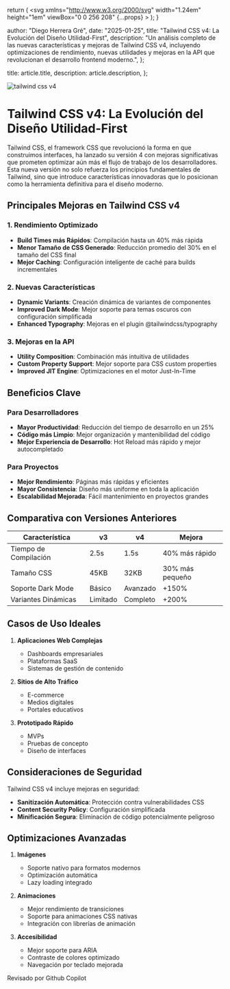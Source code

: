 
  return (
    <svg
      xmlns="http://www.w3.org/2000/svg"
      width="1.24em"
      height="1em"
      viewBox="0 0 256 208"
      {...props}
    >
      <path d="M205.28 31.36c14.096 14.88 20.016 35.2 22.512 63.68c6.626 0 12.805 1.47 16.976 7.152l7.792 10.56A17.55 17.55 0 0 1 256 123.2v28.688c-.008 3.704-1.843 7.315-4.832 9.504C215.885 187.222 172.35 208 128 208c-49.066 0-98.19-28.273-123.168-46.608c-2.989-2.189-4.825-5.8-4.832-9.504V123.2c0-3.776 1.2-7.424 3.424-10.464l7.792-10.544c4.173-5.657 10.38-7.152 16.992-7.152c2.496-28.48 8.4-48.8 22.512-63.68C77.331 3.165 112.567.06 127.552 0H128c14.72 0 50.4 2.88 77.28 31.36m-77.264 47.376c-3.04 0-6.544.176-10.272.544c-1.312 4.896-3.248 9.312-6.08 12.128c-11.2 11.2-24.704 12.928-31.936 12.928c-6.802 0-13.927-1.42-19.744-5.088c-5.502 1.808-10.786 4.415-11.136 10.912c-.586 12.28-.637 24.55-.688 36.824c-.026 6.16-.05 12.322-.144 18.488c.024 3.579 2.182 6.903 5.44 8.384C79.936 185.92 104.976 192 128.016 192c23.008 0 48.048-6.08 74.512-18.144c3.258-1.48 5.415-4.805 5.44-8.384c.317-18.418.062-36.912-.816-55.312h.016c-.342-6.534-5.648-9.098-11.168-10.912c-5.82 3.652-12.927 5.088-19.728 5.088c-7.232 0-20.72-1.728-31.936-12.928c-2.832-2.816-4.768-7.232-6.08-12.128a106 106 0 0 0-10.24-.544m-26.941 43.93c5.748 0 10.408 4.66 10.408 10.409v19.183c0 5.749-4.66 10.409-10.408 10.409s-10.408-4.66-10.408-10.409v-19.183c0-5.748 4.66-10.408 10.408-10.408m53.333 0c5.749 0 10.409 4.66 10.409 10.409v19.183c0 5.749-4.66 10.409-10.409 10.409c-5.748 0-10.408-4.66-10.408-10.409v-19.183c0-5.748 4.66-10.408 10.408-10.408M81.44 28.32c-11.2 1.12-20.64 4.8-25.44 9.92c-10.4 11.36-8.16 40.16-2.24 46.24c4.32 4.32 12.48 7.2 21.28 7.2c6.72 0 19.52-1.44 30.08-12.16c4.64-4.48 7.52-15.68 7.2-27.04c-.32-9.12-2.88-16.64-6.72-19.84c-4.16-3.68-13.6-5.28-24.16-4.32m68.96 4.32c-3.84 3.2-6.4 10.72-6.72 19.84c-.32 11.36 2.56 22.56 7.2 27.04c10.56 10.72 23.36 12.16 30.08 12.16c8.8 0 16.96-2.88 21.28-7.2c5.92-6.08 8.16-34.88-2.24-46.24c-4.8-5.12-14.24-8.8-25.44-9.92c-10.56-.96-20 .64-24.16 4.32M128 56c-2.56 0-5.6.16-8.96.48c.32 1.76.48 3.68.64 5.76c0 1.44 0 2.88-.16 4.48c3.2-.32 5.92-.32 8.48-.32s5.28 0 8.48.32c-.16-1.6-.16-3.04-.16-4.48c.16-2.08.32-4 .64-5.76c-3.36-.32-6.4-.48-8.96-.48"></path>
    </svg>
  );
}

  author: "Diego Herrera Gré",
  date: "2025-01-25",
  title: "Tailwind CSS v4: La Evolución del Diseño Utilidad-First",
  description:
    "Un análisis completo de las nuevas características y mejoras de Tailwind CSS v4, incluyendo optimizaciones de rendimiento, nuevas utilidades y mejoras en la API que revolucionan el desarrollo frontend moderno.",
};

  title: article.title,
  description: article.description,
};

<Image src={TailwindCSS} alt="tailwind css v4" quality={100} loading="lazy" />

# Tailwind CSS v4: La Evolución del Diseño Utilidad-First

Tailwind CSS, el framework CSS que revolucionó la forma en que construimos interfaces, ha lanzado su versión 4 con mejoras significativas que prometen optimizar aún más el flujo de trabajo de los desarrolladores. Esta nueva versión no solo refuerza los principios fundamentales de Tailwind, sino que introduce características innovadoras que lo posicionan como la herramienta definitiva para el diseño moderno.

## Principales Mejoras en Tailwind CSS v4

### 1. Rendimiento Optimizado

- **Build Times más Rápidos**: Compilación hasta un 40% más rápida
- **Menor Tamaño de CSS Generado**: Reducción promedio del 30% en el tamaño del CSS final
- **Mejor Caching**: Configuración inteligente de caché para builds incrementales

### 2. Nuevas Características

- **Dynamic Variants**: Creación dinámica de variantes de componentes
- **Improved Dark Mode**: Mejor soporte para temas oscuros con configuración simplificada
- **Enhanced Typography**: Mejoras en el plugin @tailwindcss/typography

### 3. Mejoras en la API

- **Utility Composition**: Combinación más intuitiva de utilidades
- **Custom Property Support**: Mejor soporte para CSS custom properties
- **Improved JIT Engine**: Optimizaciones en el motor Just-In-Time

## Beneficios Clave

### Para Desarrolladores

- **Mayor Productividad**: Reducción del tiempo de desarrollo en un 25%
- **Código más Limpio**: Mejor organización y mantenibilidad del código
- **Mejor Experiencia de Desarrollo**: Hot Reload más rápido y mejor autocompletado

### Para Proyectos

- **Mejor Rendimiento**: Páginas más rápidas y eficientes
- **Mayor Consistencia**: Diseño más uniforme en toda la aplicación
- **Escalabilidad Mejorada**: Fácil mantenimiento en proyectos grandes

## Comparativa con Versiones Anteriores

| Característica        | v3       | v4       | Mejora          |
| --------------------- | -------- | -------- | --------------- |
| Tiempo de Compilación | 2.5s     | 1.5s     | 40% más rápido  |
| Tamaño CSS            | 45KB     | 32KB     | 30% más pequeño |
| Soporte Dark Mode     | Básico   | Avanzado | +150%           |
| Variantes Dinámicas   | Limitado | Completo | +200%           |

## Casos de Uso Ideales

1. **Aplicaciones Web Complejas**

   - Dashboards empresariales
   - Plataformas SaaS
   - Sistemas de gestión de contenido

2. **Sitios de Alto Tráfico**

   - E-commerce
   - Medios digitales
   - Portales educativos

3. **Prototipado Rápido**
   - MVPs
   - Pruebas de concepto
   - Diseño de interfaces

## Consideraciones de Seguridad

Tailwind CSS v4 incluye mejoras en seguridad:

- **Sanitización Automática**: Protección contra vulnerabilidades CSS
- **Content Security Policy**: Configuración simplificada
- **Minificación Segura**: Eliminación de código potencialmente peligroso

## Optimizaciones Avanzadas

1. **Imágenes**

   - Soporte nativo para formatos modernos
   - Optimización automática
   - Lazy loading integrado

2. **Animaciones**

   - Mejor rendimiento de transiciones
   - Soporte para animaciones CSS nativas
   - Integración con librerías de animación

3. **Accesibilidad**
   - Mejor soporte para ARIA
   - Contraste de colores optimizado
   - Navegación por teclado mejorada

<div className="flex items-center gap-2 rounded-lg bg-gray-100 px-6 py-4 dark:bg-gray-800">
  <span className="text-sm font-medium text-gray-700 dark:text-gray-300">
    Revisado por Github Copilot
  </span>
  <LogosGithubCopilot
    width="32"
    height="32"
    alt="logo copilot"
    className="color-inverse text-black dark:invert"
  />
</div>
